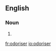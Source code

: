 ==English==

===Noun===
{{en-noun}}

# {{alternative form of|odorizer}}

[[fr:odoriser]]
[[io:odoriser]]
